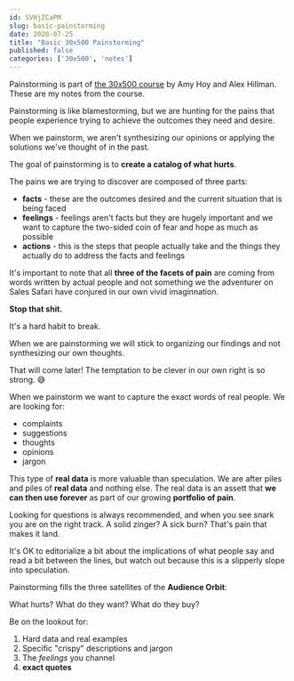 ```yaml
---
id: SVHjZCaPM
slug: basic-painstorming
date: 2020-07-25
title: "Basic 30x500 Painstorming"
published: false
categories: ['30x500', 'notes']
---
```


Painstorming is part of [the 30x500 course](https://30x500.com/academy/) by Amy Hoy and Alex Hillman. These are my notes from the course.

Painstorming is like blamestorming, but we are hunting for the pains that people experience trying to achieve the outcomes they need and desire.

When we painstorm, we aren't synthesizing our opinions or applying the solutions we've thought of in the past.

The goal of painstorming is to **create a catalog of what hurts**.

The pains we are trying to discover are composed of three parts:

* **facts** - these are the outcomes desired and the current situation that is being faced
* **feelings** - feelings aren't facts but they are hugely important and we want to capture the two-sided coin of fear and hope as much as possible
* **actions** - this is the steps that people actually take and the things they actually do to address the facts and feelings

It's important to note that all **three of the facets of pain** are coming from words written by actual people and not something we the adventurer on Sales Safari have conjured in our own vivid imaginnation.

**Stop that shit.**

It's a hard habit to break.

When we are painstorming we will stick to organizing our findings and not synthesizing our own thoughts.

That will come later! The temptation to be clever in our own right is so strong. 😅

When we painstorm we want to capture the exact words of real people. We are looking for:

* complaints
* suggestions
* thoughts
* opinions
* jargon

This type of **real data** is more valuable than speculation. We are after piles and piles of **real data** and nothing else. The real data is an assett that **we can then use forever** as part of our growing **portfolio of pain**.

Looking for questions is always recommended, and when you see snark you are on the right track. A solid zinger? A sick burn? That's pain that makes it land.

It's OK to editorialize a bit about the implications of what people say and read a bit between the lines, but watch out because this is a slipperly slope into speculation.

Painstorming fills the three satellites of the **Audience Orbit**:

What hurts? What do they want? What do they buy?

Be on the lookout for:

1. Hard data and real examples
1. Specific "crispy" descriptions and jargon
1. The _feelings_ you channel
1. **exact quotes**

